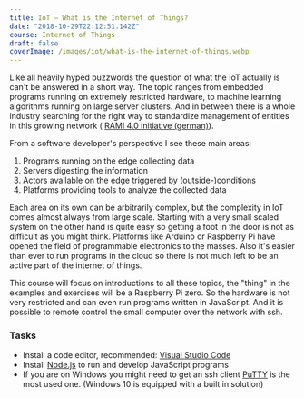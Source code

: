 ```yaml
---
title: IoT — What is the Internet of Things?
date: "2018-10-29T22:12:51.142Z"
course: Internet of Things
draft: false
coverImage: /images/iot/what-is-the-internet-of-things.webp
---
```


Like all heavily hyped buzzwords the question of what the IoT actually is can't
be answered in a short way. The topic ranges from embedded programs running on
extremely restricted hardware, to machine learning algorithms running on large
server clusters. And in between there is a whole industry searching for the
right way to standardize management of entities in this growing network (
[RAMI 4.0 initiative (german)](https://industrie40.vdma.org/viewer/-/v2article/render/15557415)).

From a software developer's perspective I see these main areas:

1. Programs running on the edge collecting data
2. Servers digesting the information
3. Actors available on the edge triggered by (outside-)conditions
4. Platforms providing tools to analyze the collected data

Each area on its own can be arbitrarily complex, but the complexity in IoT comes
almost always from large scale. Starting with a very small scaled system on the
other hand is quite easy so getting a foot in the door is not as difficult as
you might think. Platforms like Arduino or Raspberry Pi have opened the field of
programmable electronics to the masses. Also it's easier than ever to run
programs in the cloud so there is not much left to be an active part of the
internet of things.

This course will focus on introductions to all these topics, the "thing" in the
examples and exercises will be a Raspberry Pi zero. So the hardware is not very
restricted and can even run programs written in JavaScript. And it is possible
to remote control the small computer over the network with ssh.

### Tasks

- Install a code editor, recommended:
  [Visual Studio Code](https://code.visualstudio.com/download)
- Install [Node.js](https://nodejs.org/en/) to run and develop JavaScript
  programs
- If you are on Windows you might need to get an ssh client
  [PuTTY](https://www.putty.org/) is the most used one. (Windows 10 is equipped
  with a built in solution)
